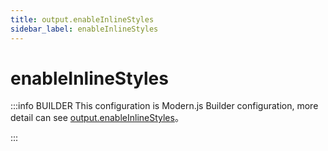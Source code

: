 ```yaml
---
title: output.enableInlineStyles
sidebar_label: enableInlineStyles
---
```

# enableInlineStyles

:::info BUILDER
This configuration is Modern.js Builder configuration, more detail can see [output.enableInlineStyles](https://modernjs.dev/builder/en/api/config-output.html#output-enableinlinestyles)。

:::


<Main />
